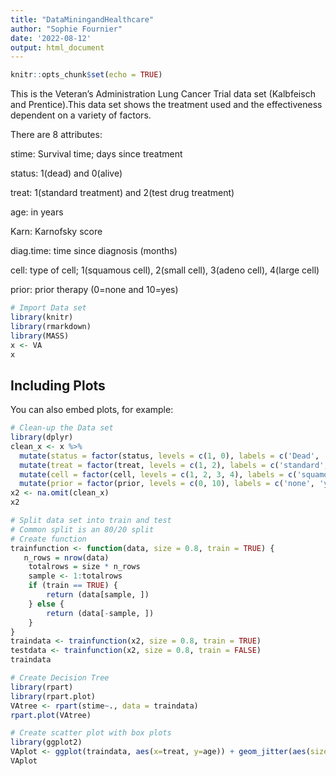 ```yaml
---
title: "DataMiningandHealthcare"
author: "Sophie Fournier"
date: '2022-08-12'
output: html_document
---
```


```r
knitr::opts_chunk$set(echo = TRUE)
```

This is the Veteran's Administration Lung Cancer Trial data set (Kalbfeisch and Prentice).This data set shows the treatment used and the effectiveness dependent on a variety of factors.

There are 8 attributes:

stime: Survival time; days since treatment

status: 1(dead) and 0(alive)

treat: 1(standard treatment) and 2(test drug treatment)

age: in years

Karn: Karnofsky score

diag.time: time since diagnosis (months)

cell: type of cell; 1(squamous cell), 2(small cell), 3(adeno cell), 4(large cell)

prior: prior therapy (0=none and 10=yes) 


```r
# Import Data set
library(knitr)
library(rmarkdown)
library(MASS)
x <- VA
x
```

## Including Plots

You can also embed plots, for example:

```r
# Clean-up the Data set
library(dplyr)
clean_x <- x %>%
  mutate(status = factor(status, levels = c(1, 0), labels = c('Dead', 'Alive'))) %>%
  mutate(treat = factor(treat, levels = c(1, 2), labels = c('standard', 'test drug'))) %>% 
  mutate(cell = factor(cell, levels = c(1, 2, 3, 4), labels = c('squamous', 'small', 'adeno', 'large'))) %>%
  mutate(prior = factor(prior, levels = c(0, 10), labels = c('none', 'yes')))
x2 <- na.omit(clean_x)
x2
```

```r
# Split data set into train and test
# Common split is an 80/20 split 
# Create function
trainfunction <- function(data, size = 0.8, train = TRUE) {
   n_rows = nrow(data)
    totalrows = size * n_rows
    sample <- 1:totalrows
    if (train == TRUE) {
        return (data[sample, ])
    } else {
        return (data[-sample, ])
    }
}
traindata <- trainfunction(x2, size = 0.8, train = TRUE)
testdata <- trainfunction(x2, size = 0.8, train = FALSE)
traindata
```


```r
# Create Decision Tree
library(rpart)
library(rpart.plot)
VAtree <- rpart(stime~., data = traindata)
rpart.plot(VAtree)
```

```r
# Create scatter plot with box plots
library(ggplot2)
VAplot <- ggplot(traindata, aes(x=treat, y=age)) + geom_jitter(aes(size=status, color=status)) + geom_boxplot(aes(fill=status, alpha = 0.15, outlier.shape = NA)) + labs(y="Age", x="Type of Treatment") + ggtitle("Effectiveness of Treatment based on Treatment Type and Age", subtitle = "Both Treatments were Ineffective for Most Patients")
VAplot
```